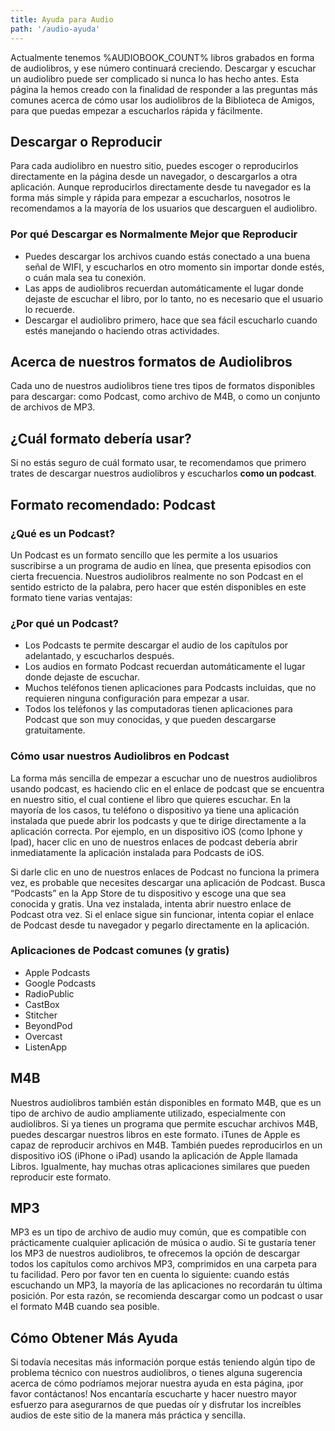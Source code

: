 ```yaml
---
title: Ayuda para Audio
path: '/audio-ayuda'
---
```


<Lead>
  Actualmente tenemos %AUDIOBOOK_COUNT% libros grabados en forma de audiolibros, y ese
  número continuará creciendo. Descargar y escuchar un audiolibro puede ser complicado si
  nunca lo has hecho antes. Esta página la hemos creado con la finalidad de responder a
  las preguntas más comunes acerca de cómo usar los audiolibros de la Biblioteca de
  Amigos, para que puedas empezar a escucharlos rápida y fácilmente.
</Lead>

## Descargar o Reproducir

Para cada audiolibro en nuestro sitio, puedes escoger o reproducirlos directamente en la
página desde un navegador, o descargarlos a otra aplicación. Aunque reproducirlos
directamente desde tu navegador es la forma más simple y rápida para empezar a
escucharlos, nosotros le recomendamos a la mayoría de los usuarios que descarguen el
audiolibro.

### Por qué Descargar es Normalmente Mejor que Reproducir

- Puedes descargar los archivos cuando estás conectado a una buena señal de WIFI, y
  escucharlos en otro momento sin importar donde estés, o cuán mala sea tu conexión.
- Las apps de audiolibros recuerdan automáticamente el lugar donde dejaste de escuchar el
  libro, por lo tanto, no es necesario que el usuario lo recuerde.
- Descargar el audiolibro primero, hace que sea fácil escucharlo cuando estés manejando o
  haciendo otras actividades.

## Acerca de nuestros formatos de Audiolibros

Cada uno de nuestros audiolibros tiene tres tipos de formatos disponibles para descargar:
como Podcast, como archivo de M4B, o como un conjunto de archivos de MP3.

## ¿Cuál formato debería usar?

Si no estás seguro de cuál formato usar, te recomendamos que primero trates de descargar
nuestros audiolibros y escucharlos **como un podcast**.

## Formato recomendado: Podcast

### ¿Qué es un Podcast?

Un Podcast es un formato sencillo que les permite a los usuarios suscribirse a un programa
de audio en línea, que presenta episodios con cierta frecuencia. Nuestros audiolibros
realmente no son Podcast en el sentido estricto de la palabra, pero hacer que estén
disponibles en este formato tiene varias ventajas:

### ¿Por qué un Podcast?

- Los Podcasts te permite descargar el audio de los capítulos por adelantado, y
  escucharlos después.
- Los audios en formato Podcast recuerdan automáticamente el lugar donde dejaste de
  escuchar.
- Muchos teléfonos tienen aplicaciones para Podcasts incluidas, que no requieren ninguna
  configuración para empezar a usar.
- Todos los teléfonos y las computadoras tienen aplicaciones para Podcast que son muy
  conocidas, y que pueden descargarse gratuitamente.

### Cómo usar nuestros Audiolibros en Podcast

La forma más sencilla de empezar a escuchar uno de nuestros audiolibros usando podcast, es
haciendo clic en el enlace de podcast que se encuentra en nuestro sitio, el cual contiene
el libro que quieres escuchar. En la mayoría de los casos, tu teléfono o dispositivo ya
tiene una aplicación instalada que puede abrir los podcasts y que te dirige directamente a
la aplicación correcta. Por ejemplo, en un dispositivo iOS (como Iphone y Ipad), hacer
clic en uno de nuestros enlaces de podcast debería abrir inmediatamente la aplicación
instalada para Podcasts de iOS.

Si darle clic en uno de nuestros enlaces de Podcast no funciona la primera vez, es
probable que necesites descargar una aplicación de Podcast. Busca “Podcasts” en la App
Store de tu dispositivo y escoge una que sea conocida y gratis. Una vez instalada, intenta
abrir nuestro enlace de Podcast otra vez. Si el enlace sigue sin funcionar, intenta copiar
el enlace de Podcast desde tu navegador y pegarlo directamente en la aplicación.

### Aplicaciones de Podcast comunes (y gratis)

- Apple Podcasts
- Google Podcasts
- RadioPublic
- CastBox
- Stitcher
- BeyondPod
- Overcast
- ListenApp

## M4B

Nuestros audiolibros también están disponibles en formato M4B, que es un tipo de archivo
de audio ampliamente utilizado, especialmente con audiolibros. Si ya tienes un programa
que permite escuchar archivos M4B, puedes descargar nuestros libros en este formato.
iTunes de Apple es capaz de reproducir archivos en M4B. También puedes reproducirlos en un
dispositivo iOS (iPhone o iPad) usando la aplicación de Apple llamada Libros. Igualmente,
hay muchas otras aplicaciones similares que pueden reproducir este formato.

## MP3

MP3 es un tipo de archivo de audio muy común, que es compatible con prácticamente
cualquier aplicación de música o audio. Si te gustaría tener los MP3 de nuestros
audiolibros, te ofrecemos la opción de descargar todos los capítulos como archivos MP3,
comprimidos en una carpeta para tu facilidad. Pero por favor ten en cuenta lo siguiente:
cuando estás escuchando un MP3, la mayoría de las aplicaciones no recordarán tu última
posición. Por esta razón, se recomienda descargar como un podcast o usar el formato M4B
cuando sea posible.

## Cómo Obtener Más Ayuda

Si todavía necesitas más información porque estás teniendo algún tipo de problema técnico
con nuestros audiolibros, o tienes alguna sugerencia acerca de cómo podríamos mejorar
nuestra ayuda en esta página, ¡por favor contáctanos! Nos encantaría escucharte y hacer
nuestro mayor esfuerzo para asegurarnos de que puedas oír y disfrutar los increíbles
audios de este sitio de la manera más práctica y sencilla.
